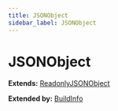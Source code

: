 ```yaml
---
title: JSONObject
sidebar_label: JSONObject
---
```


# JSONObject

**Extends:** [ReadonlyJSONObject](/api/interfaces/readonlyjsonobject)

**Extended by:** [BuildInfo](/api/interfaces/buildinfo)

